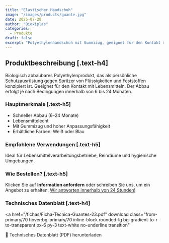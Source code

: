 ```yaml
---
title: "Elastischer Handschuh"
image: "/images/products/guante.jpg"
date: 2025-07-28
author: "Bioxiplas"
categories:
  - Produkte
draft: false
excerpt: "Polyethylenhandschuh mit Gummizug, geeignet für den Kontakt mit Lebensmitteln. Code 106."
---
```


## Produktbeschreibung [.text-h4]

Biologisch abbaubares Polyethylenprodukt, das als persönliche Schutzausrüstung gegen Spritzer von Flüssigkeiten und Feststoffen konzipiert ist. Geeignet für den Kontakt mit Lebensmitteln. Der Abbau erfolgt je nach Bedingungen innerhalb von 6 bis 24 Monaten.

### Hauptmerkmale [.text-h5]

- Schneller Abbau (6–24 Monate)
- Lebensmittelecht
- Mit Gummizug und hoher Anpassungsfähigkeit
- Erhältliche Farben: Weiß oder Blau

### Empfohlene Verwendungen [.text-h5]

Ideal für Lebensmittelverarbeitungsbetriebe, Reinräume und hygienische Umgebungen.

### Wie Bestellen? [.text-h5]

Klicken Sie auf **Information anfordern** oder schreiben Sie uns, um ein Angebot zu erhalten. <u>Wir antworten innerhalb von 24 Stunden!</u>

### Technisches Datenblatt [.text-h4]

<a
  href="/fichas/Ficha-Técnica-Guantes-23.pdf"
  download
  class="from-primary/70 hover:bg-primary/70 inline-block rounded-lg bg-gradient-to-r to-transparent px-6 py-3 text-white no-underline transition"
>
  📄 Technisches Datenblatt (PDF) herunterladen
</a>
